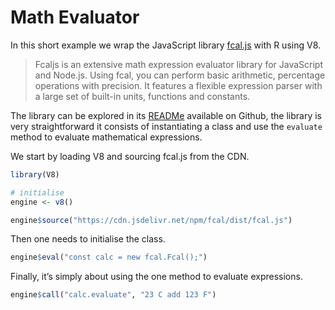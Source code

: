# Math Evaluator

In this short example we wrap the JavaScript library [fcal.js](https://github.com/5anthosh/fcal) with R using V8.

> Fcaljs is an extensive math expression evaluator library for JavaScript and Node.js. Using fcal, you can perform basic arithmetic, percentage operations with precision. It features a flexible expression parser with a large set of built-in units, functions and constants.

The library can be explored in its [READMe](https://github.com/5anthosh/fcal) available on Github, the library is very straightforward it consists of instantiating a class and use the `evaluate` method to evaluate mathematical expressions.

We start by loading V8 and sourcing fcal.js from the CDN.

```r
library(V8)

# initialise
engine <- v8()

engine$source("https://cdn.jsdelivr.net/npm/fcal/dist/fcal.js")
```

Then one needs to initialise the class.

```r
engine$eval("const calc = new fcal.Fcal();")
```

Finally, it's simply about using the one method to evaluate expressions.

```r
engine$call("calc.evaluate", "23 C add 123 F")
```
